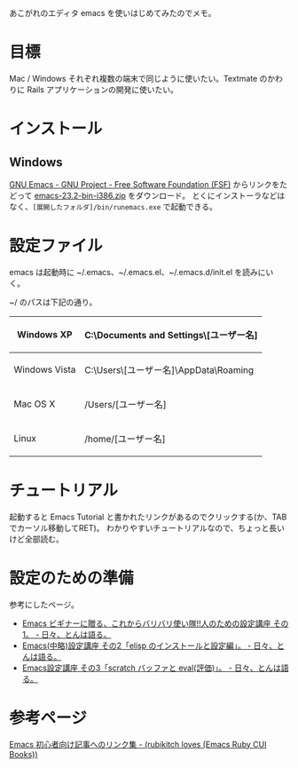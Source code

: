 あこがれのエディタ emacs を使いはじめてみたのでメモ。

= 目標 =
Mac / Windows それぞれ複数の端末で同じように使いたい。Textmate のかわりに Rails アプリケーションの開発に使いたい。

= インストール =
== Windows ==
[http://www.gnu.org/software/emacs/ GNU Emacs - GNU Project - Free Software Foundation (FSF)] からリンクをたどって [ftp://ftp.ring.gr.jp/pub/GNU/emacs/windows/emacs-23.2-bin-i386.zip emacs-23.2-bin-i386.zip] をダウンロード。
とくにインストーラなどはなく、<tt>[展開したフォルダ]/bin/runemacs.exe</tt> で起動できる。

= 設定ファイル =
emacs は起動時に ~/.emacs、~/.emacs.el、~/.emacs.d/init.el を読みにいく。

~/ のパスは下記の通り。

{|class="wikitable"
! Windows XP
| C:\Documents and Settings\[ユーザー名]
|-
! Windows Vista
| C:\Users\[ユーザー名]\AppData\Roaming
|-
! Mac OS X
| /Users/[ユーザー名]
|-
! Linux
| /home/[ユーザー名]
|}

= チュートリアル =
起動すると Emacs Tutorial と書かれたリンクがあるのでクリックする(か、TABでカーソル移動してRET)。
わかりやすいチュートリアルなので、ちょっと長いけど全部読む。

= 設定のための準備 =
参考にしたページ。
* [http://d.hatena.ne.jp/tomoya/20090121/1232536106 Emacs ビギナーに贈る、これからバリバリ使い隊!!人のための設定講座 その1。 - 日々、とんは語る。]
* [http://d.hatena.ne.jp/tomoya/20090124/1232822594 Emacs(中略)設定講座 その2「elisp のインストールと設定編」。 - 日々、とんは語る。]
* [http://d.hatena.ne.jp/tomoya/20090215/1234692209 Emacs設定講座 その3「scratch バッファと eval(評価)」。 - 日々、とんは語る。]

= 参考ページ =
[http://d.hatena.ne.jp/rubikitch/20090127/emacsnewbies Emacs 初心者向け記事へのリンク集 - (rubikitch loves (Emacs Ruby CUI Books))]
